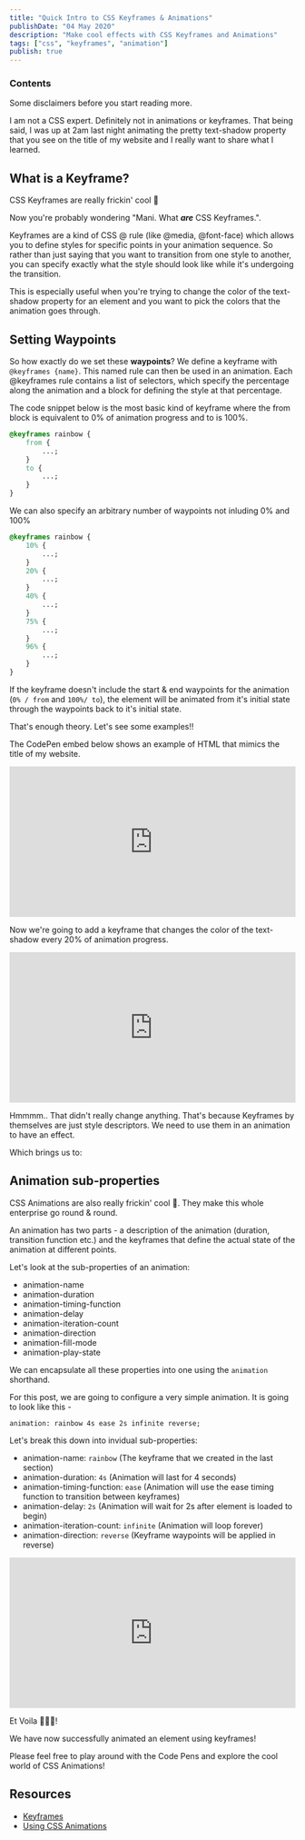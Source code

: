 ```yaml
---
title: "Quick Intro to CSS Keyframes & Animations"
publishDate: "04 May 2020"
description: "Make cool effects with CSS Keyframes and Animations"
tags: ["css", "keyframes", "animation"]
publish: true
---
```


### Contents

Some disclaimers before you start reading more.

I am not a CSS expert. Definitely not in animations or keyframes.
That being said, I was up at 2am last night animating the pretty text-shadow property that you see on the title of my website and I really want to share what I learned.

## What is a Keyframe?

CSS Keyframes are really frickin' cool 🎉

Now you're probably wondering "Mani. What **_are_** CSS Keyframes.".

Keyframes are a kind of CSS @ rule (like @media, @font-face) which allows you to define styles for specific points in your animation sequence. So rather than just saying that you want to transition from one style to another, you can specify exactly what the style should look like while it's undergoing the transition.

This is especially useful when you're trying to change the color of the text-shadow property for an element and you want to pick the colors that the animation goes through.

## Setting Waypoints

So how exactly do we set these **waypoints**?
We define a keyframe with `@keyframes {name}`. This named rule can then be used in an animation. Each @keyframes rule contains a list of selectors, which specify the percentage along the animation and a block for defining the style at that percentage.

The code snippet below is the most basic kind of keyframe where the from block is equivalent to 0% of animation progress and to is 100%.

```css
@keyframes rainbow {
	from {
		...;
	}
	to {
		...;
	}
}
```

We can also specify an arbitrary number of waypoints not inluding 0% and 100%

```css
@keyframes rainbow {
	10% {
		...;
	}
	20% {
		...;
	}
	40% {
		...;
	}
	75% {
		...;
	}
	96% {
		...;
	}
}
```

If the keyframe doesn't include the start & end waypoints for the animation (`0% / from` and `100%/ to`), the element will be animated from it's initial state through the waypoints back to it's initial state.

That's enough theory. Let's see some examples!!

The CodePen embed below shows an example of HTML that mimics the title of my website.

<iframe
	height="265"
	style="width: 100%;"
	scrolling="no"
	title="Keyframe #1"
	src="https://codepen.io/itsrainingmani/embed/preview/GRpyKXd?height=265&theme-id=dark&default-tab=css,result"
	frameborder="no"
	allowtransparency="true"
	allowfullscreen="true"
	loading="lazy"
>
	See the Pen <a href="https://codepen.io/itsrainingmani/pen/GRpyKXd">Keyframe #1</a> by Manikandan
	Sundararajan (<a href="https://codepen.io/itsrainingmani">@itsrainingmani</a>) on{" "}
	<a href="https://codepen.io">CodePen</a>.
</iframe>

Now we're going to add a keyframe that changes the color of the text-shadow every 20% of animation progress.

<iframe
	height="265"
	style="width: 100%;"
	scrolling="no"
	title="Keyframe #2"
	src="https://codepen.io/itsrainingmani/embed/dyYJyKQ?height=265&theme-id=dark&default-tab=css,result"
	frameborder="no"
	allowtransparency="true"
	allowfullscreen="true"
	loading="lazy"
>
	See the Pen <a href="https://codepen.io/itsrainingmani/pen/dyYJyKQ">Keyframe #2</a> by Manikandan
	Sundararajan (<a href="https://codepen.io/itsrainingmani">@itsrainingmani</a>) on{" "}
	<a href="https://codepen.io">CodePen</a>.
</iframe>

Hmmmm.. That didn't really change anything. That's because Keyframes by themselves are just style descriptors. We need to use them in an animation to have an effect.

Which brings us to:

## Animation sub-properties

CSS Animations are also really frickin' cool 🎉. They make this whole enterprise go round & round.

An animation has two parts - a description of the animation (duration, transition function etc.) and the keyframes that define the actual state of the animation at different points.

Let's look at the sub-properties of an animation:

- animation-name
- animation-duration
- animation-timing-function
- animation-delay
- animation-iteration-count
- animation-direction
- animation-fill-mode
- animation-play-state

We can encapsulate all these properties into one using the `animation` shorthand.

For this post, we are going to configure a very simple animation.
It is going to look like this -

`animation: rainbow 4s ease 2s infinite reverse;`

Let's break this down into invidual sub-properties:

- animation-name: `rainbow` (The keyframe that we created in the last section)
- animation-duration: `4s` (Animation will last for 4 seconds)
- animation-timing-function: `ease` (Animation will use the ease timing function to transition between keyframes)
- animation-delay: `2s` (Animation will wait for 2s after element is loaded to begin)
- animation-iteration-count: `infinite` (Animation will loop forever)
- animation-direction: `reverse` (Keyframe waypoints will be applied in reverse)

<iframe
	height="265"
	style="width: 100%;"
	scrolling="no"
	title="Animation #1"
	src="https://codepen.io/itsrainingmani/embed/ExVoVXw?height=265&theme-id=dark&default-tab=css,result"
	frameborder="no"
	allowtransparency="true"
	allowfullscreen="true"
>
	See the Pen <a href="https://codepen.io/itsrainingmani/pen/ExVoVXw">Animation #1</a> by Manikandan
	Sundararajan (<a href="https://codepen.io/itsrainingmani">@itsrainingmani</a>) on{" "}
	<a href="https://codepen.io">CodePen</a>.
</iframe>

Et Voila 🥳🥳🥳!

We have now successfully animated an element using keyframes!

Please feel free to play around with the Code Pens and explore the cool world of CSS Animations!

## Resources

- <a href="https://developer.mozilla.org/en-US/docs/Web/CSS/@keyframes">Keyframes</a>
- <a href="https://developer.mozilla.org/en-US/docs/Web/CSS/CSS_Animations/Using_CSS_animations">
  	Using CSS Animations
  </a>
